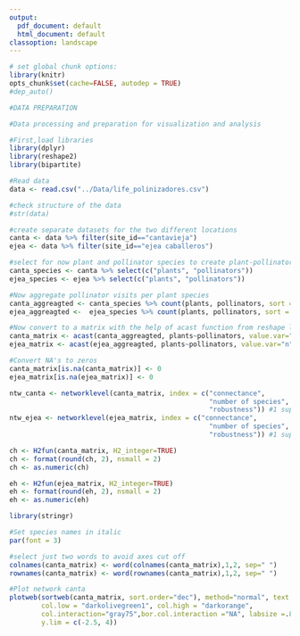 ```yaml
---
output:
  pdf_document: default
  html_document: default
classoption: landscape
---
```


```r
# set global chunk options: 
library(knitr)
opts_chunk$set(cache=FALSE, autodep = TRUE)
#dep_auto()

```


```r

#DATA PREPARATION

#Data processing and preparation for visualization and analysis

#First,load libraries
library(dplyr)
library(reshape2)
library(bipartite)

#Read data
data <- read.csv("../Data/life_polinizadores.csv")

#check structure of the data
#str(data)

#create separate datasets for the two different locations
canta <- data %>% filter(site_id=="cantavieja")
ejea <- data %>% filter(site_id=="ejea caballeros")

#select for now plant and pollinator species to create plant-pollinator networks from transects
canta_species <- canta %>% select(c("plants", "pollinators"))
ejea_species <- ejea %>% select(c("plants", "pollinators"))

#Now aggregate pollinator visits per plant species
canta_aggreagted <- canta_species %>% count(plants, pollinators, sort = TRUE)
ejea_aggreagted <-  ejea_species %>% count(plants, pollinators, sort = TRUE)

#Now convert to a matrix with the help of acast function from reshape library
canta_matrix <- acast(canta_aggreagted, plants~pollinators, value.var="n")
ejea_matrix <- acast(ejea_aggreagted, plants~pollinators, value.var="n")

#Convert NA's to zeros
canta_matrix[is.na(canta_matrix)] <- 0
ejea_matrix[is.na(ejea_matrix)] <- 0

ntw_canta <- networklevel(canta_matrix, index = c("connectance", 
                                                  "number of species",
                                                  "robustness")) #1 super robust.
ntw_ejea <- networklevel(ejea_matrix, index = c("connectance", 
                                                  "number of species",
                                                  "robustness")) #1 super robust.

ch <- H2fun(canta_matrix, H2_integer=TRUE)
ch <- format(round(ch, 2), nsmall = 2)
ch <- as.numeric(ch) 

eh <- H2fun(ejea_matrix, H2_integer=TRUE)
eh <- format(round(eh, 2), nsmall = 2)
eh <- as.numeric(eh) 
```


```r

library(stringr)

#Set species names in italic
par(font = 3)

#select just two words to avoid axes cut off
colnames(canta_matrix) <- word(colnames(canta_matrix),1,2, sep=" ")
rownames(canta_matrix) <- word(rownames(canta_matrix),1,2, sep=" ")

#Plot network canta
plotweb(sortweb(canta_matrix, sort.order="dec"), method="normal", text.rot=90,
        col.low = "darkolivegreen1", col.high = "darkorange",
        col.interaction="gray75",bor.col.interaction ="NA", labsize =.8,
        y.lim = c(-2.5, 4))
```

